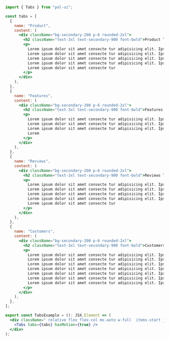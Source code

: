 ```jsx
import { Tabs } from "pol-ui";

const tabs = [
  {
    name: "Product",
    content: (
      <div className="bg-secondary-200 p-6 rounded-2xl">
        <h2 className="text-3xl text-secondary-900 font-bold">Product Tab</h2>
        <p>
          Lorem ipsum dolor sit amet consecte tur adipisicing elit. Ipsam, quas.
          Lorem ipsum dolor sit amet consecte tur adipisicing elit. Ipsam, quas.
          Lorem ipsum dolor sit amet consecte tur adipisicing elit. Ipsam, quas.
          Lorem ipsum dolor sit amet consecte tur adipisicing elit. Ipsam, quas.
          Lorem ipsum dolor sit amet consecte tur
        </p>
      </div>
    ),
  },
  {
    name: "Features",
    content: (
      <div className="bg-secondary-200 p-6 rounded-2xl">
        <h2 className="text-3xl text-secondary-900 font-bold">Features Tab</h2>
        <p>
          Lorem ipsum dolor sit amet consecte tur adipisicing elit. Ipsam, quas.
          Lorem ipsum dolor sit amet consecte tur adipisicing elit. Ipsam, quas.
          Lorem ipsum dolor sit amet consecte tur adipisicing elit. Ipsam, quas.
          Lorem
        </p>
      </div>
    ),
  },
  {
    name: "Reviews",
    content: (
      <div className="bg-secondary-200 p-6 rounded-2xl">
        <h2 className="text-3xl text-secondary-900 font-bold">Reviews Tab</h2>
        <p>
          Lorem ipsum dolor sit amet consecte tur adipisicing elit. Ipsam, quas.
          Lorem ipsum dolor sit amet consecte tur adipisicing elit. Ipsam, quas.
          Lorem ipsum dolor sit amet consecte tur adipisicing elit. Ipsam, quas.
          Lorem ipsum dolor sit amet consecte tur adipisicing elit. Ipsam, quas.
          Lorem ipsum dolor sit amet consecte tur
        </p>
      </div>
    ),
  },
  {
    name: "Customers",
    content: (
      <div className="bg-secondary-200 p-6 rounded-2xl">
        <h2 className="text-3xl text-secondary-900 font-bold">Customers Tab</h2>
        <p>
          Lorem ipsum dolor sit amet consecte tur adipisicing elit. Ipsam, quas.
          Lorem ipsum dolor sit amet consecte tur adipisicing elit. Ipsam, quas.
          Lorem ipsum dolor sit amet consecte tur adipisicing elit. Ipsam, quas.
          Lorem ipsum dolor sit amet consecte tur adipisicing elit. Ipsam, quas.
          Lorem ipsum dolor sit amet consecte tur adipisicing elit. Ipsam, quas.
          Lorem ipsum dolor sit amet consecte tur adipisicing elit. Ipsam, quas.
          Lorem ipsum dolor sit amet consecte tur adipisicing elit. Ipsam, quas.
        </p>
      </div>
    ),
  },
];

export const TabsExample = (): JSX.Element => (
  <div className=" relative flex flex-col mx-auto w-full  items-start justify-start">
    <Tabs tabs={tabs} hasMotion={true} />
  </div>
);
```
